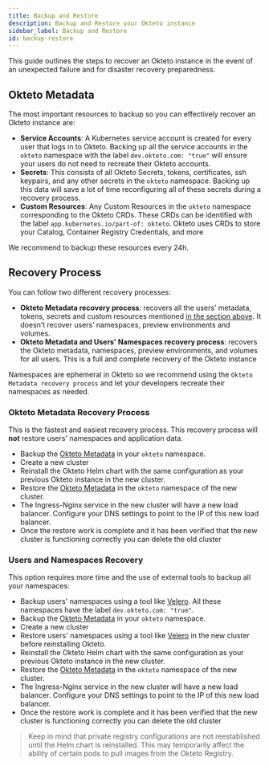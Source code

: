 ```yaml
---
title: Backup and Restore
description: Backup and Restore your Okteto instance
sidebar_label: Backup and Restore
id: backup-restore
---
```


This guide outlines the steps to recover an Okteto instance in the event of an unexpected failure and for disaster recovery preparedness.

## Okteto Metadata

The most important resources to backup so you can effectively recover an Okteto instance are:

- **Service Accounts**: A Kubernetes service account is created for every user that logs in to Okteto. Backing up all the service accounts in the `okteto` namespace with the label `dev.okteto.com: "true"` will ensure your users do not need to recreate their Okteto accounts.
- **Secrets**: This consists of all Okteto Secrets, tokens, certificates, ssh keypairs, and any other secrets in the `okteto` namespace. Backing up this data will save a lot of time reconfiguring all of these secrets during a recovery process.
- **Custom Resources**: Any Custom Resources in the `okteto` namespace corresponding to the Okteto CRDs. These CRDs can be identified with the label `app.kubernetes.io/part-of: okteto`. Okteto uses CRDs to store your Catalog, Container Registry Credentials, and more

We recommend to backup these resources every 24h.

## Recovery Process

You can follow two different recovery processes:

- **Okteto Metadata recovery process**: recovers all the users’ metadata, tokens, secrets and custom resources mentioned [in the section above](manage-okteto/manage/backup-restore/#okteto-metadata). It doesn’t recover users’ namespaces, preview environments and volumes.
- **Okteto Metadata and Users' Namespaces recovery process**: recovers the Okteto metadata, namespaces, preview environments, and volumes for all users. This is a full and complete recovery of the Okteto instance

Namespaces are ephemeral in Okteto so we recommend using the `Okteto Metadata recovery process` and let your developers recreate their namespaces as needed.

### Okteto Metadata Recovery Process

This is the fastest and easiest recovery process. This recovery process will **not** restore users' namespaces and application data.

- Backup the [Okteto Metadata](manage-okteto/manage/backup-restore/#okteto-metadata) in your `okteto` namespace.
- Create a new cluster
- Reinstall the Okteto Helm chart with the same configuration as your previous Okteto instance in the new cluster.
- Restore the [Okteto Metadata](manage-okteto/manage/backup-restore/#okteto-metadata) in the `okteto` namespace of the new cluster.
- The Ingress-Nginx service in the new cluster will have a new load balancer. Configure your DNS settings to point to the IP of this new load balancer.
- Once the restore work is complete and it has been verified that the new cluster is functioning correctly you can delete the old cluster

### Users and Namespaces Recovery

This option requires more time and the use of external tools to backup all your namespaces:

- Backup users' namespaces using a tool like [Velero](https://velero.io/). All these namespaces have the label `dev.okteto.com: "true"`.
- Backup the [Okteto Metadata](manage-okteto/manage/backup-restore/#okteto-metadata) in your `okteto` namespace.
- Create a new cluster
- Restore users' namespaces using a tool like [Velero](https://velero.io/) in the new cluster before reinstalling Okteto.
- Reinstall the Okteto Helm chart with the same configuration as your previous Okteto instance in the new cluster.
- Restore the [Okteto Metadata](manage-okteto/manage/backup-restore/#okteto-metadata) in the `okteto` namespace of the new cluster.
- The Ingress-Nginx service in the new cluster will have a new load balancer. Configure your DNS settings to point to the IP of this new load balancer.
- Once the restore work is complete and it has been verified that the new cluster is functioning correctly you can delete the old cluster

> Keep in mind that private registry configurations are not reestablished until the Helm chart is reinstalled. This may temporarily affect the ability of certain pods to pull images from the Okteto Registry.
